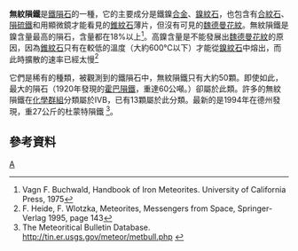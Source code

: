 '''無紋隕鐵'''是[[鐵隕石|鐵隕石]]的一種，它的主要成分是鐵鎳[[合金|合金]]、[[鎳紋石|鎳紋石]]，也包含有[[合紋石|合紋石]]、[[隕硫鐵|隕硫鐵]]和用顯微鏡才能看見的[[錐紋石|錐紋石]]薄片，但沒有可見的[[魏德曼花紋|魏德曼花紋]]。無紋隕鐵是鎳含量最高的隕石，含量都在18%以上<ref>Vagn F. Buchwald, Handbook of Iron Meteorites. University of California Press, 1975</ref>。高鎳含量是不能發展出[[魏德曼花紋|魏德曼花紋]]的原因，因為[[錐紋石|錐紋石]]只有在較低的溫度（大約600℃以下）才能從[[鎳紋石|鎳紋石]]中熔出，而此時擴散的速率已經太慢<ref>F. Heide, F. Wlotzka, Meteorites, Messengers from Space, Springer-Verlag 1995, page 143</ref>
<!--如果隕鐵中的鎳含量低於6%，稱為貧鎳無紋隕鐵，超過11%的稱為富鎳無紋隕鐵。 -->
<!--無疑的，低於6%鎳含量的錐紋石六面體隕鐵，一樣的沒有諾伊曼線條的存在。-->

它們是稀有的種類，被觀測到的鐵隕石中，無紋隕鐵只有大約50顆。即使如此，最大的隕石（1920年發現的[[霍巴隕鐵|霍巴隕鐵]]，重達60公噸。）卻屬於此類。許多的無紋隕鐵在[[鐵隕石|化學群組]]分類屬於IVB，已有13顆屬於此分類。最新的是1994年在德州發現，重27公斤的杜蒙特隕鐵
<ref>The Meteoritical Bulletin Database. http://tin.er.usgs.gov/meteor/metbull.php {{Wayback|url=http://tin.er.usgs.gov/meteor/metbull.php |date=20090707104028 }}</ref>。

== 參考資料 ==
<references/>

{{隕石}}

[[Category:隕石類型|A]]

{{天文小作品}}